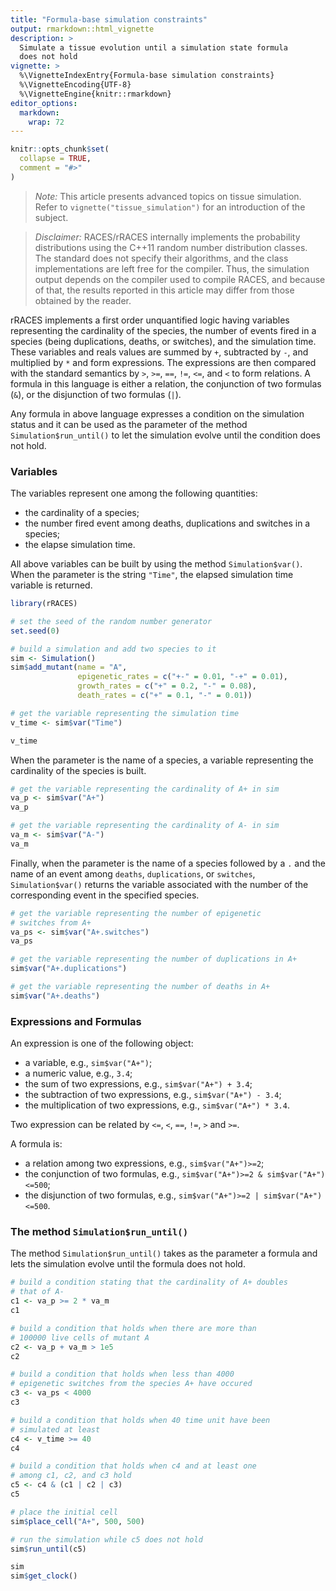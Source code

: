 ```yaml
---
title: "Formula-base simulation constraints"
output: rmarkdown::html_vignette
description: >
  Simulate a tissue evolution until a simulation state formula
  does not hold
vignette: >
  %\VignetteIndexEntry{Formula-base simulation constraints}
  %\VignetteEncoding{UTF-8}
  %\VignetteEngine{knitr::rmarkdown}
editor_options:
  markdown:
    wrap: 72
---
```


```r
knitr::opts_chunk$set(
  collapse = TRUE,
  comment = "#>"
)
```

> *Note:* This article presents advanced topics on tissue simulation.
> Refer to `vignette("tissue_simulation")` for an introduction of the
> subject.

> *Disclaimer:* RACES/rRACES internally implements the
> probability distributions using the C++11 random number
> distribution classes. The standard does not specify their
> algorithms, and the class implementations are left free
> for the compiler. Thus, the simulation output depends on
> the compiler used to compile RACES, and because of that,
> the results reported in this article may differ from
> those obtained by the reader.

rRACES implements a first order unquantified logic having variables
representing the cardinality of the species, the number of events
fired in a species (being duplications, deaths, or switches), and
the simulation time. These variables and reals values are summed by
`+`, subtracted by `-`, and multiplied by `*` and form expressions.
The expressions are then compared with the standard semantics by
`>`, `>=`, `==`, `!=`, `<=`, and `<` to form relations.
A formula in this language is either a relation, the conjunction
of two formulas (`&`), or the disjunction of two formulas (`|`).

Any formula in above language expresses a condition on the simulation
status and it can be used as the parameter of the method
`Simulation$run_until()` to let the simulation evolve until
the condition does not hold.

### Variables

The variables represent one among the following quantities:

-  the cardinality of a species;
-  the number fired event among deaths, duplications and switches in a species;
-  the elapse simulation time.

All above variables can be built by using the method `Simulation$var()`.
When the parameter is the string `"Time"`, the elapsed simulation time
variable is returned.

```r
library(rRACES)

# set the seed of the random number generator
set.seed(0)

# build a simulation and add two species to it
sim <- Simulation()
sim$add_mutant(name = "A",
               epigenetic_rates = c("+-" = 0.01, "-+" = 0.01),
               growth_rates = c("+" = 0.2, "-" = 0.08),
               death_rates = c("+" = 0.1, "-" = 0.01))

# get the variable representing the simulation time
v_time <- sim$var("Time")

v_time
```

When the parameter is the name of a species,
a variable representing the cardinality of the species is built.

```r
# get the variable representing the cardinality of A+ in sim
va_p <- sim$var("A+")
va_p

# get the variable representing the cardinality of A- in sim
va_m <- sim$var("A-")
va_m
```


Finally, when the parameter is the name of a species followed by
a `.` and the name of an event among `deaths`, `duplications`,
or `switches`, `Simulation$var()` returns
the variable associated with the number of
the corresponding event in the specified species.

```r
# get the variable representing the number of epigenetic
# switches from A+
va_ps <- sim$var("A+.switches")
va_ps

# get the variable representing the number of duplications in A+
sim$var("A+.duplications")

# get the variable representing the number of deaths in A+
sim$var("A+.deaths")
```

### Expressions and Formulas

An expression is one of the following object:

-  a variable, e.g., `sim$var("A+")`;
-  a numeric value, e.g., `3.4`;
-  the sum of two expressions, e.g., `sim$var("A+") + 3.4`;
-  the subtraction of two expressions, e.g., `sim$var("A+") - 3.4`;
-  the multiplication of two expressions, e.g., `sim$var("A+") * 3.4`.

Two expression can be related by `<=`, `<`, `==`, `!=`, `>` and
`>=`.

A formula is:

-  a relation among two expressions, e.g., `sim$var("A+")>=2`;
-  the conjunction of two formulas, e.g., `sim$var("A+")>=2 & sim$var("A+")<=500`;
-  the disjunction of two formulas, e.g., `sim$var("A+")>=2 | sim$var("A+")<=500`.

### The method `Simulation$run_until()`

The method `Simulation$run_until()` takes as the parameter a formula and
lets the simulation evolve until
the formula does not hold.

```r
# build a condition stating that the cardinality of A+ doubles
# that of A-
c1 <- va_p >= 2 * va_m
c1

# build a condition that holds when there are more than
# 100000 live cells of mutant A
c2 <- va_p + va_m > 1e5
c2

# build a condition that holds when less than 4000
# epigenetic switches from the species A+ have occured
c3 <- va_ps < 4000
c3

# build a condition that holds when 40 time unit have been
# simulated at least
c4 <- v_time >= 40
c4

# build a condition that holds when c4 and at least one
# among c1, c2, and c3 hold
c5 <- c4 & (c1 | c2 | c3)
c5

# place the initial cell
sim$place_cell("A+", 500, 500)

# run the simulation while c5 does not hold
sim$run_until(c5)

sim
sim$get_clock()
```
